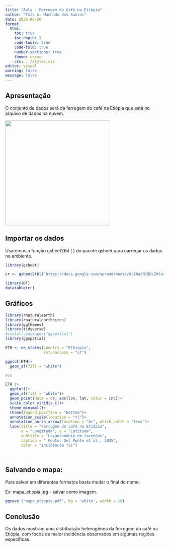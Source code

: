 ```yaml
---
title: "Aula - Ferrugem do Café na Etiópia"
author: "Taís A. Machado dos Santos"
date: 2025-06-20
format:
  html:
    toc: true
    toc-depth: 2
    code-tools: true
    code-fold: true
    number-sections: true
    theme: cosmo
    css: ../styles.css
editor: visual
warning: false
message: false
---
```


## Apresentação

O conjunto de dados será da ferrugem do café na Etiópia que está no arquivo de dados na nuvem.

![](images/clipboard-1545881469.jpeg){fig-align="center" width="333"}

## Importar os dados

Usaremos a função gsheet2tbl ( ) do pacote gsheet para carregar os dados no ambiente.

```r
library(gsheet)

cr <- gsheet2tbl("https://docs.google.com/spreadsheets/d/1bq2N19DcZdtax2fQW9OHSGMR0X2__Z9T/edit?gid=1871397229#gid=1871397229")

library(DT)
datatable(cr)

```

## Gráficos

```r
library(rnaturalearth)
library(rnaturalearthhires)
library(ggthemes)
library(tidyverse)
#install.packages("ggspatial")
library(ggspatial)

ETH <- ne_states(country = "Ethiopia",
                 returnclass = "sf")

ggplot(ETH)+
  geom_sf(fill = "white")

#ou

ETH |> 
  ggplot()+
  geom_sf(fill = "white")+
  geom_point(data = cr, aes(lon, lat, color = inc))+
  scale_color_viridis_c()+
  theme_minimal()+
  theme(legend.position = "bottom")+
  annotation_scale(location = "tl")+
  annotation_north_arrow(location = "br", which_north = "true")+
  labs(title = "Ferrugem do café na Etiópia",
       x = "Longitude", y = "Latitude",
       subtitle = "Levantamento em fazendas",
       caption = " Fonte: Del Ponte et al., 2025",
       color = "Incidência (%)")




```

## Salvando o mapa:

Para salvar em diferentes formatos basta mudar o final do nome:

Ex: mapa_etiopia.jpg - salvar como imagem.

```r
ggsave ("mapa_etiopia.pdf", bg = "white", width = 10)
```

## Conclusão

Os dados mostram uma distribuição heterogênea da ferrugem do café na Etiópia, com focos de maior incidência observados em algumas regiões específicas.
